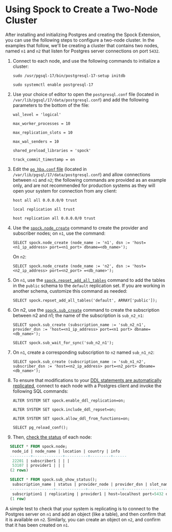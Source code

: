 # Using Spock to Create a Two-Node Cluster

After installing and initializing Postgres and creating the Spock Extension, you can use the following steps to configure a two-node cluster.  In the examples that follow, we'll be creating a cluster that contains two nodes, named `n1` and `n2` that listen for Postgres server connections on port `5432`.

1. Connect to each node, and use the following commands to initialize a cluster:

    `sudo /usr/pgsql-17/bin/postgresql-17-setup initdb`

    `sudo systemctl enable postgresql-17`

2. Use your choice of editor to open the `postgresql.conf` file (located in `/var/lib/pgsql/17/data/postgresql.conf`) and add the following parameters to the bottom of the file:

    `wal_level = 'logical'`

    `max_worker_processes = 10` 
    
    `max_replication_slots = 10` 

    `max_wal_senders = 10` 

    `shared_preload_libraries = 'spock'`

    `track_commit_timestamp = on` 

3. Edit the [`pg_hba.conf` file](https://www.postgresql.org/docs/17/auth-pg-hba-conf.html) (located in `/var/lib/pgsql/17/data/postgresql.conf`) and allow connections between `n1` and `n2`; the following commands are provided as an example only, and are not recommended for production systems as they will open your system for connection from any client:

    `host all all 0.0.0.0/0 trust`

    `local replication all trust`

    `host replication all 0.0.0.0/0 trust`

4. Use the [`spock.node_create`](../spock_ext/spock_functions/functions/spock_node_create.md) command to create the provider and subscriber nodes; on `n1`, use the command:

    `SELECT spock.node_create (node_name := 'n1', dsn := 'host=<n1_ip_address> port=<n1_port> dbname=<db_name>');`

    On `n2`:

      `SELECT spock.node_create (node_name := 'n2', dsn := 'host=<n2_ip_address> port=<n2_port> =<db_name>');`

5. On `n1`, use the [`spock.repset_add_all_tables`](../spock_ext/spock_functions/functions/spock_repset_add_all_tables.md) command to add the tables in the `public` schema to the `default` replication set.  If you are working in another schema, customize this command as needed:

    `SELECT spock.repset_add_all_tables('default', ARRAY['public']);`

6. On n2, use the [`spock.sub_create`](../spock_ext/spock_functions/functions/spock_sub_create.md) command to create the subscription between n2 and n1; the name of the subscription is `sub_n2_n1`:

    `SELECT spock.sub_create (subscription_name := 'sub_n2_n1', provider_dsn := 'host=<n1_ip_address> port=<n1 port> dbname=<db_name>');`

    `SELECT spock.sub_wait_for_sync('sub_n2_n1');`

7. On `n1`, create a corresponding subscription to `n2` named `sub_n1_n2`:

    `SELECT spock.sub_create (subscription_name := 'sub_n1_n2', subscriber_dsn := 'host=<n2_ip_address> port=<n2_port> dbname=<db_name>');`

8. To ensure that modifications to your [DDL statements are automatically replicated](../spock_ext/managing/spock_autoddl.mdx), connect to each node with a Postgres client and invoke the following SQL commands:

    `ALTER SYSTEM SET spock.enable_ddl_replication=on;`

    `ALTER SYSTEM SET spock.include_ddl_repset=on;`

    `ALTER SYSTEM SET spock.allow_ddl_from_functions=on;`
    
    `SELECT pg_reload_conf();`

9. Then, [check the status](../spock_ext/monitoring/spock_info.md) of each node:

```sql
  SELECT * FROM spock.node;
   node_id | node_name | location | country | info 
  ---------+-------------+----------+---------+------
   22201 | subscriber1 | | | 
   53107 | provider1 | | | 
  (2 rows)

  SELECT * FROM spock.sub_show_status();
   subscription_name | status | provider_node | provider_dsn | slot_name | replication_sets | forward_origins 
  -------------------+-------------+---------------+------------------------------------------+--------------------------------------+---------------------------------------+-----------------
   subscription1 | replicating | provider1 | host=localhost port=5432 dbname=postgres | spk_postgres_provider1_subscription1 | {default,default_insert_only,ddl_sql} | 
  (1 row)
```

A simple test to check that your system is replicating is to connect to the Postgres server on `n1` and add an object (like a table), and then confirm that it is available on `n2`.  Similarly, you can create an object on `n2`, and confirm that it has been created on `n1`.

